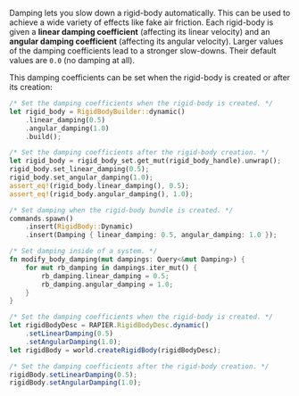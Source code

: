 
Damping lets you slow down a rigid-body automatically. This can be used to achieve a wide variety of effects like
fake air friction. Each rigid-body is given a **linear damping coefficient** (affecting its linear velocity) and an
**angular damping coefficient** (affecting its angular velocity). Larger values of the damping coefficients lead to
a stronger slow-downs. Their default values are `0.0` (no damping at all).


This damping coefficients can be set when the rigid-body is created or after its creation:

<rapier>

```rust
/* Set the damping coefficients when the rigid-body is created. */
let rigid_body = RigidBodyBuilder::dynamic()
    .linear_damping(0.5)
    .angular_damping(1.0)
    .build();
```
```rust
/* Set the damping coefficients after the rigid-body creation. */
let rigid_body = rigid_body_set.get_mut(rigid_body_handle).unwrap();
rigid_body.set_linear_damping(0.5);
rigid_body.set_angular_damping(1.0);
assert_eq!(rigid_body.linear_damping(), 0.5);
assert_eq!(rigid_body.angular_damping(), 1.0);
```

</rapier>
<bevy>

```rust
/* Set damping when the rigid-body bundle is created. */
commands.spawn()
    .insert(RigidBody::Dynamic)
    .insert(Damping { linear_damping: 0.5, angular_damping: 1.0 });
```
```rust
/* Set damping inside of a system. */
fn modify_body_damping(mut dampings: Query<&mut Damping>) {
    for mut rb_damping in dampings.iter_mut() {
        rb_damping.linear_damping = 0.5;
        rb_damping.angular_damping = 1.0;
    }
}
```

</bevy>
<js>

```js
/* Set the damping coefficients when the rigid-body is created. */
let rigidBodyDesc = RAPIER.RigidBodyDesc.dynamic()
    .setLinearDamping(0.5)
    .setAngularDamping(1.0);
let rigidBody = world.createRigidBody(rigidBodyDesc);
```
```js
/* Set the damping coefficients after the rigid-body creation. */
rigidBody.setLinearDamping(0.5);
rigidBody.setAngularDamping(1.0);
```

</js>